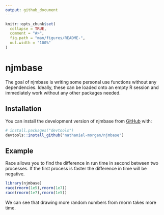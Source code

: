 ```yaml
---
output: github_document
---
```


<!-- README.md is generated from README.Rmd. Please edit that file -->

```r
knitr::opts_chunk$set(
  collapse = TRUE,
  comment = "#>",
  fig.path = "man/figures/README-",
  out.width = "100%"
)
```

# njmbase

<!-- badges: start -->
<!-- badges: end -->

The goal of njmbase is writing some personal use functions without any dependencies. Ideally,
these can be loaded onto an empty R session and immediately work without any other 
packages needed. 

## Installation

You can install the development version of njmbase from [GitHub](https://github.com/) with:

``` r
# install.packages("devtools")
devtools::install_github("nathaniel-morgan/njmbase")
```

## Example

Race allows you to find the difference in run time in second between two processes.
If the first process is faster the difference in time will be negative.

```r
library(njmbase)
race(rnorm(1e5),rnorm(1e7))
race(rnorm(1e7),rnorm(1e5))
```

We can see that drawing more random numbers from rnorm takes more time.
